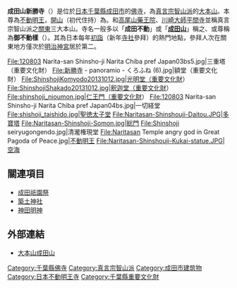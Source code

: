 {{coord|35|47|9.79|N|140|19|5.79|E|type:landmark_region:JP-12_scale:20000|display=title}}
{{日本寺院
| name = 成田山新勝寺
| img = File:120803 Narita-san Shinsho-ji Narita Chiba pref Japan01n.jpg
| img_capt = 大本堂
| image_width = 300
| nihongo = 成田山新勝寺
| hiragana = なりたさんしんしょうじ
| romaji = Naritasan Shinshō-ji
| location = {{JPN}}[[千葉縣|千葉縣]][[成田市|成田市]]成田1番地
| sangou = 成田山
| section = [[真言宗智山派|真言宗智山派]]大本山
| god = 大日大聖[[不動明王|不動明王]]
| found_year = [[朱雀天皇|朱雀天皇]][[天慶_(朱雀天皇)|天慶]]三年（940年）
| founder = {{link-ja|寬朝|寛朝}}大僧正（開山）
| official_name = 成田山 金剛王院 神護新勝寺
| alias = 
| struct = 
| title = [[關東三十六不動|關東三十六不動]]36番
| cultural_collection = 光明堂、釋迦堂、三重塔、仁王門、額堂（重要文化財）<br />鐘樓、一切經藏（市文化財）
}}

'''成田山新勝寺'''（{{jpn|j=成田山新勝寺|hg=なりたさん しんしょうじ|rm=naritasan shinshōji|f=y}}）是位於[[日本|日本]][[千葉縣|千葉縣]][[成田市|成田市]]的[[佛寺|佛寺]]，為[[真言宗智山派|真言宗智山派]]的[[本山_(佛教)|大本山]]。本尊為[[不動明王|不動明王]]，[[開山|開山]]（初代住持）為{{link-ja|寬朝|寛朝}}。和[[高尾山藥王院|高尾山藥王院]]、[[平間寺|川崎大師平間寺]]並稱真言宗智山派之[[关东地方|關東]]三大本山。寺名一般多以「'''成田不動'''」或「'''[[成田山|成田山]]'''」稱之、或尊稱為'''御不動樣'''（{{lang|ja|お不動さま}}）。其為日本每年[[初詣|初詣]]（新年[[寺社|寺社]]參拜）的熱門地點，參拜人次在關東地方僅次於[[明治神宮|明治神宮]]居於第二。

<gallery>
File:120803 Narita-san Shinsho-ji Narita Chiba pref Japan03bs5.jpg|三重塔（重要文化財）
File:新勝寺 - panoramio - くろふね (6).jpg|額堂（重要文化財）
File:ShinshojiKomyodo20131012.jpg|光明堂（重要文化財）
File:ShinshojiShakado20131012.jpg|釈迦堂（重要文化財）
File:shinshoji_nioumon.jpg|仁王門（重要文化財）
File:120803 Narita-san Shinsho-ji Narita Chiba pref Japan04bs.jpg|一切経堂
File:shishoji_taishido.jpg|聖徳太子堂
File:Naritasan-Shinshouji-Daitou.JPG|多寶塔
File:Naritasan-Shinshoji-Somon.jpg|総門
File:Shinshoji seiryugongendo.jpg|清瀧権現堂
File:Naritasan Temple angry god in Great Pagoda of Peace.jpg|[[不動明王|不動明王]]
File:Naritasan-Shinshouji-Kukai-statue.JPG|[[空海|空海]]
</gallery>

== 關連項目 ==
*[[成田祇園祭|成田祇園祭]]
*[[築土神社|築土神社]]
*[[神田明神|神田明神]]

== 外部連結 ==
{{Commonscat|Shinshoji}}
* [http://www.naritasan.or.jp/ 大本山成田山] {{Wayback|url=http://www.naritasan.or.jp/ |date=20210226065649 }}

{{DEFAULTSORT:Naritasan}}
[[Category:千葉縣佛寺|Category:千葉縣佛寺]]
[[Category:真言宗智山派|Category:真言宗智山派]]
[[Category:成田市建筑物|Category:成田市建筑物]]
[[Category:日本不動明王寺|Category:日本不動明王寺]]
[[Category:千葉縣重要文化財|Category:千葉縣重要文化財]]